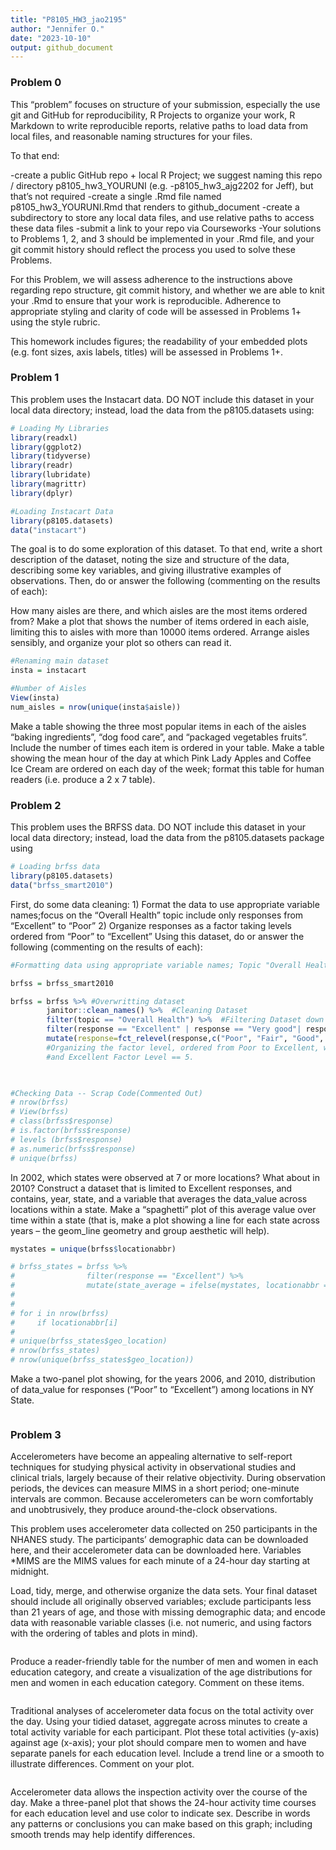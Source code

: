 ```yaml
---
title: "P8105_HW3_jao2195"
author: "Jennifer O."
date: "2023-10-10"
output: github_document
---
```


################################################################################
### Problem 0
This “problem” focuses on structure of your submission, especially the use git and GitHub for reproducibility, R Projects to organize your work, R Markdown to write reproducible reports, relative paths to load data from local files, and reasonable naming structures for your files.

To that end:

-create a public GitHub repo + local R Project; we suggest naming this repo / directory p8105_hw3_YOURUNI (e.g. -p8105_hw3_ajg2202 for Jeff), but that’s not required
-create a single .Rmd file named p8105_hw3_YOURUNI.Rmd that renders to github_document
-create a subdirectory to store any local data files, and use relative paths to access these data files
-submit a link to your repo via Courseworks
-Your solutions to Problems 1, 2, and 3 should be implemented in your .Rmd file, and your git commit history should reflect the process you used to solve these Problems.

For this Problem, we will assess adherence to the instructions above regarding repo structure, git commit history, and whether we are able to knit your .Rmd to ensure that your work is reproducible. Adherence to appropriate styling and clarity of code will be assessed in Problems 1+ using the style rubric.

This homework includes figures; the readability of your embedded plots (e.g. font sizes, axis labels, titles) will be assessed in Problems 1+.

################################################################################
### Problem 1
This problem uses the Instacart data. DO NOT include this dataset in your local data directory; instead, load the data from the p8105.datasets using:

```r
# Loading My Libraries
library(readxl)
library(ggplot2)
library(tidyverse)
library(readr)
library(lubridate)
library(magrittr)
library(dplyr)

```


```r
#Loading Instacart Data 
library(p8105.datasets)
data("instacart")

```

The goal is to do some exploration of this dataset. To that end, write a short description of the dataset, noting the size and structure of the data, describing some key variables, and giving illustrative examples of observations. Then, do or answer the following (commenting on the results of each):

How many aisles are there, and which aisles are the most items ordered from?
Make a plot that shows the number of items ordered in each aisle, limiting this to aisles with more than 10000 items ordered. Arrange aisles sensibly, and organize your plot so others can read it.

```r
#Renaming main dataset
insta = instacart 

#Number of Aisles
View(insta)
num_aisles = nrow(unique(insta$aisle))

```

Make a table showing the three most popular items in each of the aisles “baking ingredients”, “dog food care”, and “packaged vegetables fruits”. Include the number of times each item is ordered in your table.
Make a table showing the mean hour of the day at which Pink Lady Apples and Coffee Ice Cream are ordered on each day of the week; format this table for human readers (i.e. produce a 2 x 7 table).

################################################################################
### Problem 2
This problem uses the BRFSS data. DO NOT include this dataset in your local data directory; instead, load the data from the p8105.datasets package using

```r
# Loading brfss data
library(p8105.datasets)
data("brfss_smart2010")
```


First, do some data cleaning:
1) Format the data to use appropriate variable names;focus on the “Overall Health” topic
include only responses from “Excellent” to “Poor”
2) Organize responses as a factor taking levels ordered from “Poor” to “Excellent”
Using this dataset, do or answer the following (commenting on the results of each):

```r
#Formatting data using appropriate variable names; Topic "Overall Health".

brfss = brfss_smart2010

brfss = brfss %>% #Overwritting dataset
        janitor::clean_names() %>%  #Cleaning Dataset
        filter(topic == "Overall Health") %>%  #Filtering Dataset down to Overall Health Topic
        filter(response == "Excellent" | response == "Very good"| response == "Good" | response =="Fair" | response =="Poor") %>%         #Selecting Responses that were on the scale of Excellent down to Poor
        mutate(response=fct_relevel(response,c("Poor", "Fair", "Good", "Very good", "Excellent"))) 
        #Organizing the factor level, ordered from Poor to Excellent, where Poor Factor Level == 1 
        #and Excellent Factor Level == 5.
        


#Checking Data -- Scrap Code(Commented Out)
# nrow(brfss)
# View(brfss)
# class(brfss$response)
# is.factor(brfss$response)
# levels (brfss$response)
# as.numeric(brfss$response)
# unique(brfss)
```

In 2002, which states were observed at 7 or more locations? What about in 2010?
Construct a dataset that is limited to Excellent responses, and contains, year, state, and a variable that averages the data_value across locations within a state. Make a “spaghetti” plot of this average value over time within a state (that is, make a plot showing a line for each state across years – the geom_line geometry and group aesthetic will help).

```r

mystates = unique(brfss$locationabbr)

# brfss_states = brfss %>%  
#                filter(response == "Excellent") %>% 
#                mutate(state_average = ifelse(mystates, locationabbr == ))
#  
# 
# for i in nrow(brfss)
#     if locationabbr[i]
# 
# unique(brfss_states$geo_location)               
# nrow(brfss_states)
# nrow(unique(brfss_states$geo_location))
```

Make a two-panel plot showing, for the years 2006, and 2010, distribution of data_value for responses (“Poor” to “Excellent”) among locations in NY State.

```r

```



################################################################################
### Problem 3

Accelerometers have become an appealing alternative to self-report techniques for studying physical activity in observational studies and clinical trials, largely because of their relative objectivity. During observation periods, the devices can measure MIMS in a short period; one-minute intervals are common. Because accelerometers can be worn comfortably and unobtrusively, they produce around-the-clock observations.

This problem uses accelerometer data collected on 250 participants in the NHANES study. The participants’ demographic data can be downloaded here, and their accelerometer data can be downloaded here. Variables *MIMS are the MIMS values for each minute of a 24-hour day starting at midnight.

Load, tidy, merge, and otherwise organize the data sets. Your final dataset should include all originally observed variables; exclude participants less than 21 years of age, and those with missing demographic data; and encode data with reasonable variable classes (i.e. not numeric, and using factors with the ordering of tables and plots in mind).

```r

```

Produce a reader-friendly table for the number of men and women in each education category, and create a visualization of the age distributions for men and women in each education category. Comment on these items.

```r

```

Traditional analyses of accelerometer data focus on the total activity over the day. Using your tidied dataset, aggregate across minutes to create a total activity variable for each participant. Plot these total activities (y-axis) against age (x-axis); your plot should compare men to women and have separate panels for each education level. Include a trend line or a smooth to illustrate differences. Comment on your plot.

```r

```

Accelerometer data allows the inspection activity over the course of the day. Make a three-panel plot that shows the 24-hour activity time courses for each education level and use color to indicate sex. Describe in words any patterns or conclusions you can make based on this graph; including smooth trends may help identify differences.

```r

```


